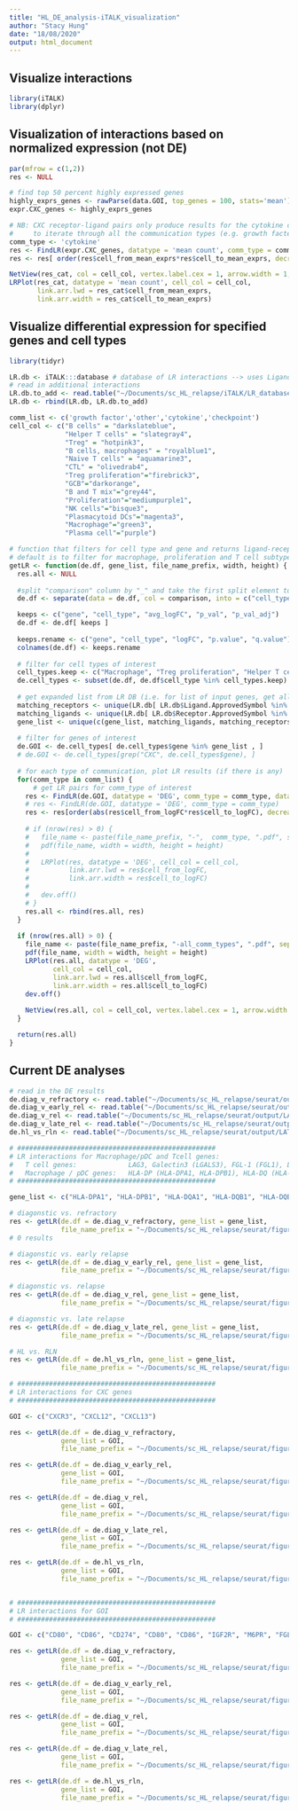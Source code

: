 ```yaml
---
title: "HL_DE_analysis-iTALK_visualization"
author: "Stacy Hung"
date: "18/08/2020"
output: html_document
---
```


## Visualize interactions 

```r
library(iTALK)
library(dplyr)
```

## Visualization of interactions based on normalized expression (not DE)

```r
par(mfrow = c(1,2))
res <- NULL

# find top 50 percent highly expressed genes
highly_exprs_genes <- rawParse(data.GOI, top_genes = 100, stats='mean')
expr.CXC_genes <- highly_exprs_genes

# NB: CXC receptor-ligand pairs only produce results for the cytokine communication type, so we don't
#     to iterate through all the communication types (e.g. growth facter, etc.)
comm_type <- 'cytokine'
res <- FindLR(expr.CXC_genes, datatype = 'mean count', comm_type = comm_type)
res <- res[ order(res$cell_from_mean_exprs*res$cell_to_mean_exprs, decreasing = T), ]

NetView(res_cat, col = cell_col, vertex.label.cex = 1, arrow.width = 1, edge.max.width = 5)
LRPlot(res_cat, datatype = 'mean count', cell_col = cell_col, 
       link.arr.lwd = res_cat$cell_from_mean_exprs,
       link.arr.width = res_cat$cell_to_mean_exprs)
```

## Visualize differential expression for specified genes and cell types

```r
library(tidyr)

LR.db <- iTALK:::database # database of LR interactions --> uses Ligand.ApprovedSymbol and Receptor.ApprovedSymbol
# read in additional interactions
LR.db.to_add <- read.table("~/Documents/sc_HL_relapse/iTALK/LR_database_additions_v2.txt", sep = "\t", header = TRUE)
LR.db <- rbind(LR.db, LR.db.to_add)

comm_list <- c('growth factor','other','cytokine','checkpoint')
cell_col <- c("B cells" = "darkslateblue",
              "Helper T cells" = "slategray4",
              "Treg" = "hotpink3", 
              "B cells, macrophages" = "royalblue1", 
              "Naive T cells" = "aquamarine3",
              "CTL" = "olivedrab4",
              "Treg proliferation"="firebrick3",
              "GCB"="darkorange",
              "B and T mix"="grey44",
              "Proliferation"="mediumpurple1",
              "NK cells"="bisque3",
              "Plasmacytoid DCs"="magenta3",
              "Macrophage"="green3",
              "Plasma cell"="purple")

# function that filters for cell type and gene and returns ligand-receptor interactions in given DE dataset
# default is to filter for macrophage, proliferation and T cell subtypes and filter for CXC genes
getLR <- function(de.df, gene_list, file_name_prefix, width, height) {
  res.all <- NULL
  
  #split "comparison" column by "_" and take the first split element to be cell_type
  de.df <- separate(data = de.df, col = comparison, into = c("cell_type", "group1"), sep = "\\_")

  keeps <- c("gene", "cell_type", "avg_logFC", "p_val", "p_val_adj")
  de.df <- de.df[ keeps ]
  
  keeps.rename <- c("gene", "cell_type", "logFC", "p.value", "q.value")
  colnames(de.df) <- keeps.rename
  
  # filter for cell types of interest
  cell_types.keep <- c("Macrophage", "Treg proliferation", "Helper T cells", "Treg", "CTL", "GCB", "Plasma cell", "Plasmacytoid DCs")
  de.cell_types <- subset(de.df, de.df$cell_type %in% cell_types.keep)
  
  # get expanded list from LR DB (i.e. for list of input genes, get all matching receptors / ligands)
  matching_receptors <- unique(LR.db[ LR.db$Ligand.ApprovedSymbol %in% gene_list , ]$Receptor.ApprovedSymbol)
  matching_ligands <- unique(LR.db[ LR.db$Receptor.ApprovedSymbol %in% gene_list , ]$Ligand.ApprovedSymbol)
  gene_list <- unique(c(gene_list, matching_ligands, matching_receptors))
  
  # filter for genes of interest
  de.GOI <- de.cell_types[ de.cell_types$gene %in% gene_list , ]
  # de.GOI <- de.cell_types[grep("CXC", de.cell_types$gene), ]
  
  # for each type of communication, plot LR results (if there is any)
  for(comm_type in comm_list) {
      # get LR pairs for comm_type of interest
    res <- FindLR(de.GOI, datatype = 'DEG', comm_type = comm_type, database = LR.db)
    # res <- FindLR(de.GOI, datatype = 'DEG', comm_type = comm_type)
    res <- res[order(abs(res$cell_from_logFC*res$cell_to_logFC), decreasing = TRUE), ]
  
    # if (nrow(res) > 0) {
    #   file_name <- paste(file_name_prefix, "-",  comm_type, ".pdf", sep = "")
    #   pdf(file_name, width = width, height = height)
    #   
    #   LRPlot(res, datatype = 'DEG', cell_col = cell_col, 
    #          link.arr.lwd = res$cell_from_logFC, 
    #          link.arr.width = res$cell_to_logFC)
    # 
    #   dev.off()
    # }
    res.all <- rbind(res.all, res)
  }
  
  if (nrow(res.all) > 0) {
    file_name <- paste(file_name_prefix, "-all_comm_types", ".pdf", sep = "")
    pdf(file_name, width = width, height = height)
    LRPlot(res.all, datatype = 'DEG', 
           cell_col = cell_col, 
           link.arr.lwd = res.all$cell_from_logFC, 
           link.arr.width = res.all$cell_to_logFC)
    dev.off()
    
    NetView(res.all, col = cell_col, vertex.label.cex = 1, arrow.width = 1, edge.max.width = 5)
  }

  return(res.all)
}

```

## Current DE analyses

```r
# read in the DE results
de.diag_v_refractory <- read.table("~/Documents/sc_HL_relapse/seurat/output/LATEST/DE_analysis/min_3_cells_per_group/de.diag_vs_refractory.cell_types.txt", sep = "\t", header = TRUE)
de.diag_v_early_rel <- read.table("~/Documents/sc_HL_relapse/seurat/output/LATEST/DE_analysis/min_3_cells_per_group/de.diag_vs_early_relapse.cell_types.txt", sep = "\t", header = TRUE)
de.diag_v_rel <- read.table("~/Documents/sc_HL_relapse/seurat/output/LATEST/DE_analysis/min_3_cells_per_group/de.diag_vs_rel.cell_types.txt", sep = "\t", header = TRUE)
de.diag_v_late_rel <- read.table("~/Documents/sc_HL_relapse/seurat/output/LATEST/DE_analysis/min_3_cells_per_group/de.diag_vs_late_relapse.cell_types.txt", sep = "\t", header = TRUE)
de.hl_vs_rln <- read.table("~/Documents/sc_HL_relapse/seurat/output/LATEST/DE_analysis/min_3_cells_per_group/de.hl_vs_rln.cell_types.txt", sep = "\t", header = TRUE)

# ##################################################
# LR interactions for Macrophage/pDC and Tcell genes: 
#   T cell genes:             LAG3, Galectin3 (LGALS3), FGL-1 (FGL1), LSECtin (CLEC4G)
#   Macrophage / pDC genes:   HLA-DP (HLA-DPA1, HLA-DPB1), HLA-DQ (HLA-DQA1, HLA-DQB1, HLA-DQB1-AS1, HLA-DQA2, HLA-DQB2), HLA-DR (HLA-DRA, HLA-DRB5, HLA-DRB1)
# ##################################################

gene_list <- c("HLA-DPA1", "HLA-DPB1", "HLA-DQA1", "HLA-DQB1", "HLA-DQB1-AS1", "HLA-DQA2", "HLA-DQB2", "HLA-DRA", "HLA-DRB5", "HLA-DRB1")

# diagonstic vs. refractory
res <- getLR(de.df = de.diag_v_refractory, gene_list = gene_list,
             file_name_prefix = "~/Documents/sc_HL_relapse/seurat/figures/LATEST/iTALK/LRPlot-diag_vs_rel-mhcII_genes", 5, 5)
# 0 results

# diagonstic vs. early relapse
res <- getLR(de.df = de.diag_v_early_rel, gene_list = gene_list,
             file_name_prefix = "~/Documents/sc_HL_relapse/seurat/figures/LATEST/iTALK/LRPlot-diag_vs_early_rel-mhcII_genes", 5, 5)

# diagonstic vs. relapse
res <- getLR(de.df = de.diag_v_rel, gene_list = gene_list,
             file_name_prefix = "~/Documents/sc_HL_relapse/seurat/figures/LATEST/iTALK/LRPlot-diag_vs_rel-mhcII_genes", 5, 5)

# diagonstic vs. late relapse
res <- getLR(de.df = de.diag_v_late_rel, gene_list = gene_list,
             file_name_prefix = "~/Documents/sc_HL_relapse/seurat/figures/LATEST/iTALK/LRPlot-diag_vs_late_rel-mhcII_genes", 5, 5)

# HL vs. RLN
res <- getLR(de.df = de.hl_vs_rln, gene_list = gene_list,
             file_name_prefix = "~/Documents/sc_HL_relapse/seurat/figures/LATEST/iTALK/LRPlot-hl_vs_rln-mhcII_genes", 5, 5)

# ##################################################
# LR interactions for CXC genes
# ##################################################

GOI <- c("CXCR3", "CXCL12", "CXCL13")

res <- getLR(de.df = de.diag_v_refractory, 
             gene_list = GOI, 
             file_name_prefix = "~/Documents/sc_HL_relapse/seurat/figures/LATEST/iTALK/LRPlot-diag_vs_refractory-CXC_genes", 5, 5)

res <- getLR(de.df = de.diag_v_early_rel, 
             gene_list = GOI, 
             file_name_prefix = "~/Documents/sc_HL_relapse/seurat/figures/LATEST/iTALK/LRPlot-diag_vs_early_rel-CXC_genes", 5, 5)

res <- getLR(de.df = de.diag_v_rel, 
             gene_list = GOI, 
             file_name_prefix = "~/Documents/sc_HL_relapse/seurat/figures/LATEST/iTALK/LRPlot-diag_vs_rel-CXC_genes", 5, 5)

res <- getLR(de.df = de.diag_v_late_rel, 
             gene_list = GOI, 
             file_name_prefix = "~/Documents/sc_HL_relapse/seurat/figures/LATEST/iTALK/LRPlot-diag_vs_late_rel-CXC_genes", 5, 5)

res <- getLR(de.df = de.hl_vs_rln, 
             gene_list = GOI, 
             file_name_prefix = "~/Documents/sc_HL_relapse/seurat/figures/LATEST/iTALK/LRPlot-hl_vs_rln-CXC_genes", 5, 5)


# ##################################################
# LR interactions for GOI
# ##################################################

GOI <- c("CD80", "CD86", "CD274", "CD80", "CD86", "IGF2R", "M6PR", "FGL1", "CLEC4G", "LGALS3", "CD274", "PDCD1LG2", "LGALS9", "HMGB1", "CEACAM1", "PTDSS1")

res <- getLR(de.df = de.diag_v_refractory, 
             gene_list = GOI, 
             file_name_prefix = "~/Documents/sc_HL_relapse/seurat/figures/LATEST/iTALK/LRPlot-diag_vs_refractory-GOI", 5, 5)

res <- getLR(de.df = de.diag_v_early_rel, 
             gene_list = GOI, 
             file_name_prefix = "~/Documents/sc_HL_relapse/seurat/figures/LATEST/iTALK/LRPlot-diag_vs_early_rel-GOI", 5, 5)

res <- getLR(de.df = de.diag_v_rel, 
             gene_list = GOI, 
             file_name_prefix = "~/Documents/sc_HL_relapse/seurat/figures/LATEST/iTALK/LRPlot-diag_vs_rel-GOI", 5, 5)

res <- getLR(de.df = de.diag_v_late_rel, 
             gene_list = GOI, 
             file_name_prefix = "~/Documents/sc_HL_relapse/seurat/figures/LATEST/iTALK/LRPlot-diag_vs_late_rel-GOI", 5, 5)

res <- getLR(de.df = de.hl_vs_rln, 
             gene_list = GOI, 
             file_name_prefix = "~/Documents/sc_HL_relapse/seurat/figures/LATEST/iTALK/LRPlot-hl_vs_rln-GOI", 5, 5)

```
